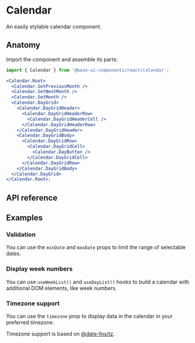 # Calendar

<Subtitle>An easily stylable calendar component.</Subtitle>
<Meta
  name="description"
  content="A high-quality, unstyled React calendar that is easy to customize."
/>

<Demo path="./demos/hero" />

## Anatomy

Import the component and assemble its parts:

```jsx title="Anatomy"
import { Calendar } from '@base-ui-components/react/calendar';

<Calendar.Root>
  <Calendar.SetPreviousMonth />
  <Calendar.SetNextMonth />
  <Calendar.SetMonth />
  <Calendar.DayGrid>
    <Calendar.DayGridHeader>
      <Calendar.DayGridHeaderRow>
        <Calendar.DayGridHeaderCell />
      </Calendar.DayGridHeaderRow>
    </Calendar.DayGridHeader>
    <Calendar.DayGridBody>
      <Calendar.DayGridRow>
        <Calendar.DayGridCell>
          <Calendar.DayButton />
        </Calendar.DayGridCell>
      </Calendar.DayGridRow>
    </Calendar.DayGridBody>
  </Calendar.DayGrid>
</Calendar.Root>;
```

## API reference

<Reference
  component="Calendar"
  parts="Root, DayGrid, DayGridHeader, DayGridHeaderCell, DayGridBody, DayGridRow, DayGridCell, DayButton, SetMonth, SetPreviousMonth, SetNextMonth"
/>

## Examples

### Validation

You can use the `minDate` and `maxDate` props to limit the range of selectable dates.

<Demo path="./demos/validation" />

### Display week numbers

You can use `useWeekList()` and `useDayList()` hooks to build a calendar with additional DOM elements, like week numbers.

<Demo path="./demos/week-numbers" />

### Timezone support

You can use the `timezone` prop to display data in the calendar in your preferred timezone.

Timezone support is based on [@date-fns/tz](https://github.com/date-fns/tz).

<Demo path="./demos/timezone" />
